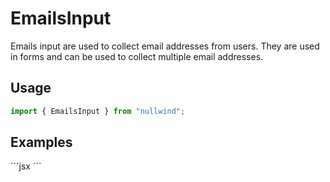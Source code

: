 

<Meta
  title="EmailsInput"
  description="Emails input are used to collect email addresses from users. They are used in forms and can be used to collect multiple email addresses."
/>

# EmailsInput

Emails input are used to collect email addresses from users. They are used in forms and can be used to collect multiple email addresses.

## Usage

```jsx
import { EmailsInput } from "nullwind";
```

## Examples

<Playground title="Default">
  <Playground.Preview>
    <EmailsInput label="Emails" helper="Separate emails with commas" required />
  </Playground.Preview>
  <Playground.Code>
    ```jsx
    <EmailsInput label="Emails" helper="Separate emails with commas" required />
    ```
  </Playground.Code>
</Playground>
